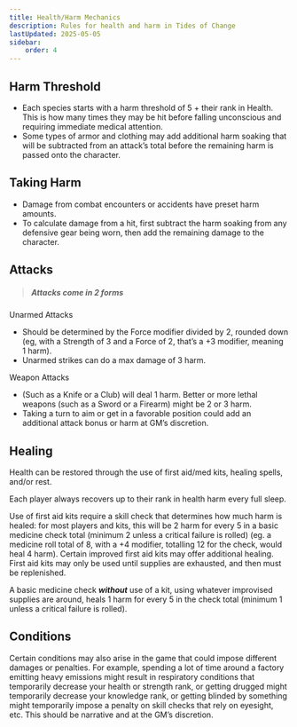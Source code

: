 ```yaml
---
title: Health/Harm Mechanics
description: Rules for health and harm in Tides of Change
lastUpdated: 2025-05-05
sidebar:
    order: 4
---
```


## Harm Threshold

-   Each species starts with a harm threshold of 5 + their rank in Health. This is how many times they may be hit before falling unconscious and requiring immediate medical attention.
-   Some types of armor and clothing may add additional harm soaking that will be subtracted from an attack’s total before the remaining harm is passed onto the character.

## Taking Harm

-   Damage from combat encounters or accidents have preset harm amounts.
-   To calculate damage from a hit, first subtract the harm soaking from any defensive gear being worn, then add the remaining damage to the character.

## Attacks

> ##### Attacks come in 2 forms

Unarmed Attacks

-   Should be determined by the Force modifier divided by 2, rounded down (eg, with a Strength of 3 and a Force of 2, that’s a +3 modifier, meaning 1 harm).
-   Unarmed strikes can do a max damage of 3 harm.

Weapon Attacks

-   (Such as a Knife or a Club) will deal 1 harm. Better or more lethal weapons (such as a Sword or a Firearm) might be 2 or 3 harm.
-   Taking a turn to aim or get in a favorable position could add an additional attack bonus or harm at GM’s discretion.

## Healing

Health can be restored through the use of first aid/med kits, healing spells, and/or rest.

Each player always recovers up to their rank in health harm every full sleep.

Use of first aid kits require a skill check that determines how much harm is healed: for most players and kits, this will be 2 harm for every 5 in a basic medicine check total (minimum 2 unless a critical failure is rolled) (eg. a medicine roll total of 8, with a +4 modifier, totalling 12 for the check, would heal 4 harm). Certain improved first aid kits may offer additional healing. First aid kits may only be used until supplies are exhausted, and then must be replenished.

A basic medicine check **_without_** use of a kit, using whatever improvised supplies are around, heals 1 harm for every 5 in the check total (minimum 1 unless a critical failure is rolled).

## Conditions

Certain conditions may also arise in the game that could impose different damages or penalties. For example, spending a lot of time around a factory emitting heavy emissions might result in respiratory conditions that temporarily decrease your health or strength rank, or getting drugged might temporarily decrease your knowledge rank, or getting blinded by something might temporarily impose a penalty on skill checks that rely on eyesight, etc. This should be narrative and at the GM’s discretion.
